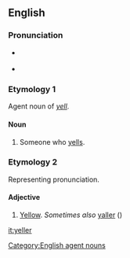 ==English==

===Pronunciation===
* {{a|UK}} {{IPA|/ˈjɛlə/}}
* {{a|US}} {{IPA|/ˈjɛlɚ/}}

===Etymology 1===
Agent noun of ''[[yell]]''.

====Noun====
{{en-noun}}

# Someone who [[yells]].

===Etymology 2===
Representing pronunciation.

====Adjective====
{{en-adj}}

# {{context|colloquial|_|or|_|dialectal}} [[yellow|Yellow]]. ''Sometimes also'' [[yaller]] ({{IPA|/ˈjælɚ/}})

[[Category:English agent nouns]]

[[it:yeller]]